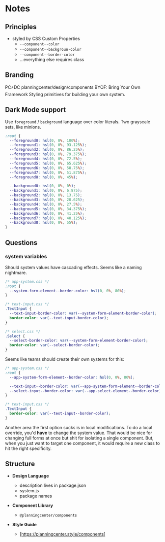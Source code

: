# Notes

## Principles

- styled by CSS Custom Properties
  - `--component--color`
  - `--component--backgroun-color`
  - `--component--border-color`
  - ...everything else requires class

## Branding

PC⚡️DC
planningcenter/design/components
BYOF: Bring Your Own Framework
Styling primitives for building your own system.

## Dark Mode support

Use `foreground` / `background` language over color literals.
Two grayscale sets, like minions.

```css
:root {
  --foreground0: hsl(0, 0%, 100%);
  --foreground1: hsl(0, 0%, 93.125%);
  --foreground2: hsl(0, 0%, 86.25%);
  --foreground3: hsl(0, 0%, 79.375%);
  --foreground4: hsl(0, 0%, 72.5%);
  --foreground5: hsl(0, 0%, 65.625%);
  --foreground6: hsl(0, 0%, 58.75%);
  --foreground7: hsl(0, 0%, 51.875%);
  --foreground8: hsl(0, 0%, 45%);

  --background0: hsl(0, 0%, 0%);
  --background1: hsl(0, 0%, 6.875);
  --background2: hsl(0, 0%, 13.75);
  --background3: hsl(0, 0%, 20.625);
  --background4: hsl(0, 0%, 27.5%);
  --background5: hsl(0, 0%, 34.375%);
  --background6: hsl(0, 0%, 41.25%);
  --background7: hsl(0, 0%, 48.125%);
  --background8: hsl(0, 0%, 55%);
}
```

## Questions

### system variables

Should system values have cascading effects.
Seems like a naming nightmare.

```css
/* app-system.css */
:root {
  --system-form-element--border-color: hsl(0, 0%, 80%);
}
```

```css
/* text-input.css */
.TextInput {
  --text-input-border-color: var(--system-form-element-border-color);
  border-color: var(--text-input-border-color);
}
```

```css
/* select.css */
.Select {
  --select-border-color: var(--system-form-element-border-color);
  border-color: var(--select-border-color);
}
```

Seems like teams should create their own systems for this:

```css
/* app-system.css */
:root {
  --app-system-form-element--border-color: hsl(0, 0%, 80%);

  --text-input--border-color: var(--app-system-form-element--border-color);
  --select-input--border-color: var(--app-select-element--border-color);
}
```

```css
/* text-input.css */
.TextInput {
  border-color: var(--text-input--border-color);
}
```

Another area the first option sucks is in local modifications.
To do a local override, you'd **have** to change the system value.
That would be nice for changing full forms at once but shit for isolating a single component.
But, when you just want to target one component, it would require a new class to hit the right specificity.

## Structure

- **Design Language**

  - description lives in package.json
  - system.js
  - package names

- **Component Library**

  - `@planningcenter/components`

- **Style Guide**

  - [https://planningcenter.style/components]
